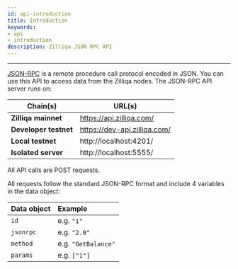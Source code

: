 ```yaml
---
id: api-introduction
title: Introduction
keywords: 
- api 
- introduction
description: Zilliqa JSON RPC API
---
```


---

[JSON-RPC](https://en.wikipedia.org/wiki/JSON-RPC) is a remote procedure call protocol encoded in JSON. You can use this API to access data from the Zilliqa nodes.
The JSON-RPC API server runs on:

| Chain(s)              | URL(s)                       |
| --------------------- | ---------------------------- |
| **Zilliqa mainnet**   | https://api.zilliqa.com/     |
| **Developer testnet** | https://dev-api.zilliqa.com/ |
| **Local testnet**     | http://localhost:4201/       |
| **Isolated server**   | http://localhost:5555/       |

All API calls are POST requests.

All requests follow the standard JSON-RPC format and include 4 variables in the data object:

| Data object | Example             |
| ----------- | :------------------ |
| `id`        | e.g. `"1"`          |
| `jsonrpc`   | e.g. `"2.0"`        |
| `method`    | e.g. `"GetBalance"` |
| `params`    | e.g. `["1"]`        |